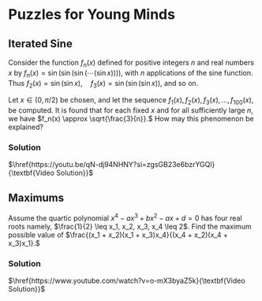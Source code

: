# Puzzles for Young Minds

## Iterated Sine 

Consider the function $f_n(x)$ defined for positive integers $n$ and real numbers $x$ by 
$f_n(x) = \sin(\sin(\sin(\cdots (\sin x)))),$
with $n$ applications of the sine function. Thus 
$f_2(x) = \sin(\sin x), \quad f_3(x) = \sin(\sin(\sin x)),$
and so on.

Let $x \in (0, \pi/2)$ be chosen, and let the sequence 
$f_1(x), f_2(x), f_3(x), \dots, f_{100}(x),$
be computed. It is found that for each fixed $x$ and for all sufficiently large $n$, we have 
$f_n(x) \approx \sqrt{\frac{3}{n}}.$
How may this phenomenon be explained?

### Solution

$\href{https://youtu.be/qN-dj94NHNY?si=zgsGB23e6bzrYGQl}{\textbf{Video Solution}}$


## Maximums

Assume the quartic polynomial 
$x^4 - ax^3 + bx^2 - ax + d = 0$
has four real roots namely, $\frac{1}{2} \leq x_1, x_2, x_3, x_4 \leq 2$. Find the maximum possible value of 
$\frac{(x_1 + x_2)(x_1 + x_3)x_4}{(x_4 + x_2)(x_4 + x_3)x_1}.$

### Solution 

$\href{https://www.youtube.com/watch?v=o-mX3byaZ5k}{\textbf{Video Solution}}$


